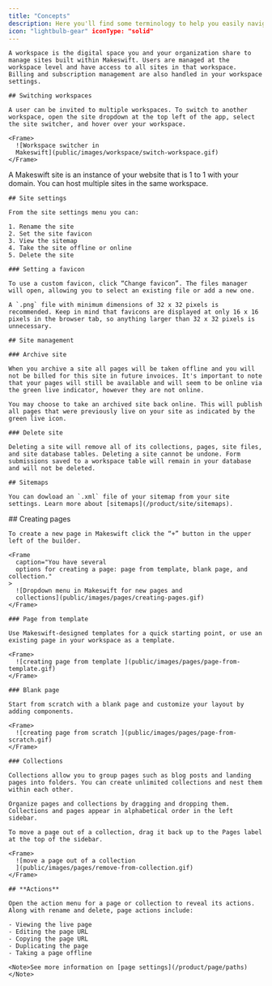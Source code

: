 ```yaml
---
title: "Concepts"
description: Here you'll find some terminology to help you easily navigate Makeswift.
icon: "lightbulb-gear" iconType: "solid"
---
```


<Tabs>
  <Tab title="Workspace">

    A workspace is the digital space you and your organization share to manage sites built within Makeswift. Users are managed at the workspace level and have access to all sites in that workspace. Billing and subscription management are also handled in your workspace settings.

    ## Switching workspaces

    A user can be invited to multiple workspaces. To switch to another workspace, open the site dropdown at the top left of the app, select the site switcher, and hover over your workspace.

    <Frame>
      ![Workspace switcher in
      Makeswift](public/images/workspace/switch-workspace.gif)
    </Frame>

  </Tab>

  <Tab title="Site">
    A Makeswift site is an instance of your website that is 1 to 1 with your domain. You can host multiple sites in the same workspace.

    ## Site settings

    From the site settings menu you can:

    1. Rename the site
    2. Set the site favicon
    3. View the sitemap
    4. Take the site offline or online
    5. Delete the site

    ### Setting a favicon

    To use a custom favicon, click “Change favicon”. The files manager will open, allowing you to select an existing file or add a new one.

    A `.png` file with minimum dimensions of 32 x 32 pixels is recommended. Keep in mind that favicons are displayed at only 16 x 16 pixels in the browser tab, so anything larger than 32 x 32 pixels is unnecessary.

    ## Site management

    ### Archive site

    When you archive a site all pages will be taken offline and you will not be billed for this site in future invoices. It's important to note that your pages will still be available and will seem to be online via the green live indicator, however they are not online.

    You may choose to take an archived site back online. This will publish all pages that were previously live on your site as indicated by the green live icon.

    ### Delete site

    Deleting a site will remove all of its collections, pages, site files, and site database tables. Deleting a site cannot be undone. Form submissions saved to a workspace table will remain in your database and will not be deleted.

    ## Sitemaps

    You can dowload an `.xml` file of your sitemap from your site settings. Learn more about [sitemaps](/product/site/sitemaps).

  </Tab>
  
  <Tab title="Page">
    ## Creating pages

    To create a new page in Makeswift click the “+” button in the upper left of the builder.

    <Frame
      caption="You have several
      options for creating a page: page from template, blank page, and collection."
    >
      ![Dropdown menu in Makeswift for new pages and
      collections](public/images/pages/creating-pages.gif)
    </Frame>

    ### Page from template

    Use Makeswift-designed templates for a quick starting point, or use an existing page in your workspace as a template.

    <Frame>
      ![creating page from template ](public/images/pages/page-from-template.gif)
    </Frame>

    ### Blank page

    Start from scratch with a blank page and customize your layout by adding components.

    <Frame>
      ![creating page from scratch ](public/images/pages/page-from-scratch.gif)
    </Frame>

    ### Collections

    Collections allow you to group pages such as blog posts and landing pages into folders. You can create unlimited collections and nest them within each other.

    Organize pages and collections by dragging and dropping them. Collections and pages appear in alphabetical order in the left sidebar.

    To move a page out of a collection, drag it back up to the Pages label at the top of the sidebar.

    <Frame>
      ![move a page out of a collection
      ](public/images/pages/remove-from-collection.gif)
    </Frame>

    ## **Actions**

    Open the action menu for a page or collection to reveal its actions. Along with rename and delete, page actions include:

    - Viewing the live page
    - Editing the page URL
    - Copying the page URL
    - Duplicating the page
    - Taking a page offline

    <Note>See more information on [page settings](/product/page/paths)</Note>

  </Tab>
</Tabs>
